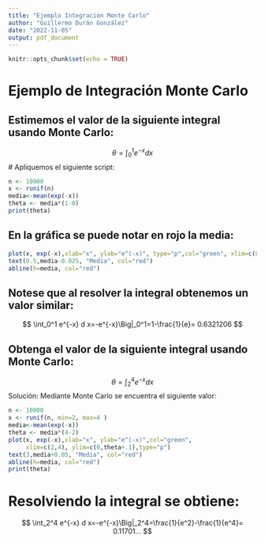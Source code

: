 ```yaml
---
title: "Ejemplo Integración Monte Carlo"
author: "Guillermo Durán González"
date: "2022-11-05"
output: pdf_document
---
```


```r
knitr::opts_chunk$set(echo = TRUE)
```

# Ejemplo de Integración Monte Carlo

## Estimemos el valor de la siguiente integral usando Monte Carlo:

$$
\theta=\int_0^1 e^{-x} d x
$$
# Apliquemos el siguiente script:

```r
n <- 10000
x <- runif(n)
media<-mean(exp(-x))
theta <- media*(1-0)
print(theta)
```
## En la gráfica se puede notar en rojo la media:

```r

plot(x, exp(-x),xlab="x", ylab="e^(-x)", type="p",col="green", xlim=c(0,1))
text(0.5,media-0.025, "Media", col="red") 
abline(h=media, col="red")

```


## Notese que al resolver la integral obtenemos un valor similar:

$$
\int_0^1 e^{-x} d x=-e^{-x}\Big|_0^1=1-\frac{1}{e}= 0.6321206
$$

\newpage

## Obtenga el valor de la siguiente integral usando Monte Carlo:

$$
\theta=\int_2^4 e^{-x} d x
$$
Solución: Mediante Monte Carlo se encuentra el siguiente valor:

```r
n <- 10000
x <- runif(n, min=2, max=4 )
media<-mean(exp(-x))
theta <- media*(4-2)
plot(x, exp(-x),xlab="x", ylab="e^(-x)",col="green", 
     xlim=c(2,4), ylim=c(0,theta+.1),type="p")
text(3,media+0.05, "Media", col="red")
abline(h=media, col="red")
print(theta)
```
# Resolviendo la integral se obtiene:

$$
\int_2^4 e^{-x} d x=-e^{-x}\Big|_2^4=\frac{1}{e^2}-\frac{1}{e^4}= 0.11701...
$$

